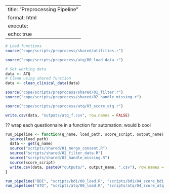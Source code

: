 
---
title: "Preprocessing Pipeline"
format: html
execute:
  echo: true
---

```r
# Load functions
source("cope/scripts/preprocess/shared/utilities.r")
```

```r
source("cope/scripts/preprocess/atq/00_load_data.r")

# Set working data
data <- ATQ
# Clean using shared function
data <- clean_clinical_data(data)

source("cope/scripts/preprocess/shared/01_filter.r")
source("cope/scripts/preprocess/shared/02_handle_missing.r")

source("cope/scripts/preprocess/atq/03_score_atq.r")

write.csv(data, "outputs/atq_f.csv", row.names = FALSE)

```

?? wrap each questionnaire in a function for automation: would b cool

```r
run_pipeline <- function(q_name, load_path, score_script, output_name) {
  source(load_path)
  data <- get(q_name)
  source("scripts/shared/01_merge_consent.R")
  source("scripts/shared/02_filter_data.R")
  source("scripts/shared/03_handle_missing.R")
  source(score_script)
  write.csv(data, paste0("outputs/", output_name, ".csv"), row.names = FALSE)
}

run_pipeline("BDI", "scripts/bdi/00_load.R", "scripts/bdi/04_score_bdi.R", "bdi_f")
run_pipeline("ATQ", "scripts/atq/00_load.R", "scripts/atq/04_score_atq.R", "atq_f")
```